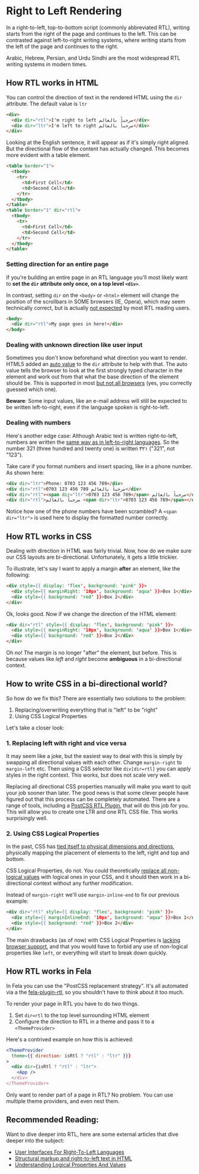# Right to Left Rendering

In a right-to-left, top-to-bottom script (commonly abbreviated RTL), writing starts from the right of the page and continues to the left. This can be contrasted against left-to-right writing systems, where writing starts from the left of the page and continues to the right.

Arabic, Hebrew, Persian, and Urdu Sindhi are the most widespread RTL writing systems in modern times.

## How RTL works in HTML

You can control the direction of text in the rendered HTML using the `dir` attribute. The default value is `ltr`

```html nocopy
<div>
  <div dir="rtl">I'm right to left مرحباً بالعالم</div>
  <div dir="ltr">I'm left to right مرحباً بالعالم</div>
</div>
```

Looking at the English sentence, it will appear as if it's simply right aligned. But the directional flow of the content has actually changed. This becomes more evident with a table element.

```html nocopy
<table border="1">
  <tbody>
    <tr>
      <td>First Cell</td>
      <td>Second Cell</td>
    </tr>
  </tbody>
</table>
<table border="1" dir="rtl">
  <tbody>
    <tr>
      <td>First Cell</td>
      <td>Second Cell</td>
    </tr>
  </tbody>
</table>
```

### Setting direction for an entire page

If you're building an entire page in an RTL language you'll most likely want to **set the `dir` attribute only once, on a top level `<div>`**.

In contrast, setting `dir` on the `<body>` or `<html>` element will change the position of the scrollbars in SOME browsers (IE, Opera), which may seem technically correct, but is actually [not expected](https://ux.stackexchange.com/questions/24437/scrollbars-in-right-to-left-layout) by most RTL reading users.

```html nocopy
<body>
  <div dir="rtl">My page goes in here!</div>
</body>
```

### Dealing with unknown direction like user input

Sometimes you don't know beforehand what direction you want to render. HTML5 added an [auto value](https://www.w3.org/International/questions/qa-html-dir#unknowndirection) to the `dir` attribute to help with that. The auto value tells the browser to look at the first strongly typed character in the element and work out from that what the base direction of the element should be. This is supported in most [but not all browsers](https://www.w3.org/International/tests/repo/results/the-dir-attribute-auto) (yes, you correctly guessed which one).

**Beware**: Some input values, like an e-mail address will still be expected to be written left-to-right, even if the language spoken is right-to-left.

### Dealing with numbers

Here's another edge case: Although Arabic text is written right-to-left, numbers are written the [same way as in left-to-right languages](http://www.i18nguy.com/MiddleEastUI.html#arabicdigits). So the number 321 (three hundred and twenty one) is written ٣٢١ ("321", not "123").

Take care if you format numbers and insert spacing, like in a phone number. As shown here:

```html nocopy
<div dir="ltr">Phone: 0703 123 456 789</div>
<div dir="rtl">0703 123 456 789 مرحباً بالعالم</div>
<div dir="rtl"><span dir="ltr">0703 123 456 789</span> مرحباً بالعالم</div>
<div dir="rtl">مرحباً بالعالم <span dir="ltr">0703 123 456 789</span></div>
```

Notice how one of the phone numbers have been scrambled? A `<span dir="ltr">` is used here to display the formatted number correctly.

## How RTL works in CSS

Dealing with direction in HTML was fairly trivial. Now, how do we make sure our CSS layouts are bi-directional. Unfortunately, it gets a little trickier.

To illustrate, let's say I want to apply a margin **after** an element, like the following:

```html nocopy
<div style={{ display: 'flex', background: 'pink' }}>
  <div style={{ marginRight: '10px', background: 'aqua' }}>Box 1</div>
  <div style={{ background: 'red' }}>Box 2</div>
</div>
```

Ok, looks good. Now if we change the direction of the HTML element:

```html nocopy
<div dir="rtl" style={{ display: 'flex', background: 'pink' }}>
  <div style={{ marginRight: '10px', background: 'aqua' }}>Box 1</div>
  <div style={{ background: 'red' }}>Box 2</div>
</div>
```

Oh no! The margin is no longer "after" the element, but before. This is because values like _left_ and _right_ become **ambiguous** in a bi-directional context.

## How to write CSS in a bi-directional world?

So how do we fix this? There are essentially two solutions to the problem:

1. Replacing/overwriting everything that is "left" to be "right"
2. Using CSS Logical Properties

Let's take a closer look:

### 1. Replacing left with right and vice versa

It may seem like a joke, but the easiest way to deal with this is simply by swapping all directional values with each other. Change `margin-right` to `margin-left` etc.
Then using a CSS selector like `div[dir=rtl]` you can apply styles in the right context. This works, but does not scale very well.

Replacing all directional CSS properties manually will make you want to quit your job sooner than later. The good news is that some clever people have figured out that this process can be completely automated. There are a range of tools, including a [PostCSS RTL Plugin](https://www.npmjs.com/package/postcss-rtl), that will do this job for you. This will allow you to create one LTR and one RTL CSS file. This works surprisingly well.

### 2. Using CSS Logical Properties

In the past, CSS has [tied itself to physical dimensions and directions](https://www.smashingmagazine.com/2018/03/understanding-logical-properties-values/), physically mapping the placement of elements to the left, right and top and bottom.

CSS Logical Properties, do not. You could theoretically [replace all non-logical values](https://css-tricks.com/css-logical-properties/) with logical ones in your CSS, and it should then work in a bi-directional context without any further modification.

Instead of `margin-right` we'll use `margin-inline-end` to fix our previous example:

```html nocopy
<div dir="rtl" style={{ display: 'flex', background: 'pink' }}>
  <div style={{ marginInlineEnd: '10px', background: 'aqua' }}>Box 1</div>
  <div style={{ background: 'red' }}>Box 2</div>
</div>
```

The main drawbacks (as of now) with CSS Logical Properties is [lacking browser support](https://caniuse.com/#search=CSS%20Logical%20Properties), and that you would have to forbid any use of non-logical properties like `left`, or everything will start to break down quickly.

## How RTL works in Fela

In Fela you can use the "PostCSS replacement strategy". It's all automated via a the [fela-plugin-rtl](https://github.com/roWeser/fela/tree/master/packages/fela-plugin-rtl), so you shouldn't have to think about it too much.

To render your page in RTL you have to do two things.

1. Set `dir=rtl` to the top level surrounding HTML element
2. Configure the direction to RTL in a theme and pass it to a `<ThemeProvider>`

Here's a contrived example on how this is achieved:

```jsx
<ThemeProvider
  theme={{ direction: isRtl ? "rtl" : "ltr" }}}
>
  <div dir={isRtl ? "rtl" : "ltr">
    <App />
  </div>
</ThemeProvider>
```

Only want to render part of a page in RTL? No problem. You can use multiple theme providers, and even nest them.

## Recommended Reading:

Want to dive deeper into RTL, here are some external articles that dive deeper into the subject:

- [User Interfaces For Right-To-Left Languages](http://www.i18nguy.com/MiddleEastUI.html)
- [Structural markup and right-to-left text in HTML](https://www.w3.org/International/questions/qa-html-dir)
- [Understanding Logical Properties And Values](https://www.smashingmagazine.com/2018/03/understanding-logical-properties-values/)
